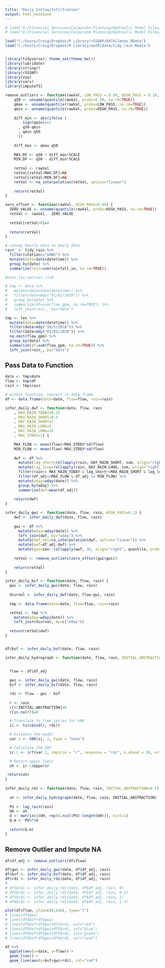 ```yaml
---
title: "Daily Inflow/Infiltration"
output: html_notebook
---
```


```r

# load("G:/Financial Services/Corporate Planning/Hydraulic Model Files/R Library/rSSOAP/data/lenox.RData")
# load("G:/Financial Services/Corporate Planning/Hydraulic Model Files/R Library/rSSOAP/data/tidy_rain.RData")

load("C:/Users/Craig/Dropbox/R Library/rSSOAP/DATA/lenox.RData")
load("C:/Users/Craig/Dropbox/R Library/wetR/data/tidy_rain.RData")


library(tidyverse); theme_set(theme_bw())
library(lubridate)
library(stringr)
library(rSSOAP)
library(zoo)
library(vars)
library(imputeTS)
```

```r
remove_outliers <- function(rawVal, LOW_PASS = 0.99, HIGH_PASS = 0.10, SCALE = 1.5) {
    q50 <- unname(quantile(rawVal, probs=0.50, na.rm=TRUE))
    qmax <- unname(quantile(rawVal, probs=LOW_PASS, na.rm=TRUE))
    qmin <- unname(quantile(rawVal, probs=HIGH_PASS, na.rm=TRUE))
    
    diff_min <- abs(ifelse (
        sign(qmin)==1
      , q50-qmin
      , qmin-q50
      ))
    
    diff_max <- qmax-q50
    
    MAX_DF <- q50 + diff_max*SCALE
    MIN_DF <- q50 - diff_min*SCALE
    
    retVal <- rawVal
    retVal[retVal>MAX_DF]=NA
    retVal[retVal<MIN_DF]=NA
    retVal <- na_interpolation(retVal, option="linear")
    
    return(retVal)
}

zero_offset <- function(rawVal, HIGH_PASS=0.05) {
  ZERO_VALUE <- unname(quantile(rawVal, probs=HIGH_PASS, na.rm=TRUE))
  retVal <- rawVal - ZERO_VALUE
  
  retVal[retVal<0]=0
  
  return(retVal)
}
```

```r

# convey hourly data to daily data
rain_ <- tidy_rain %>%
  filter(station=="SOWS") %>%
  mutate(date=date(datetime)) %>%
  group_by(date) %>%
  summarize(rain=sum(rainfall_in, na.rm=TRUE))

#rain_[is.na(rain_)]=0

# tmp <- data %>%
#   mutate(date=date(datetime)) %>%
#   filter(date<mdy("01/01/2020")) %>%
#   group_by(date) %>%
#   summarize(df=sum(flow_gpm, na.rm=TRUE)) %>%
#   left_join(rain_, by="date")

tmp <- len %>%
  mutate(date=date(datetime)) %>%
  filter(date>mdy("10/5/2018")) %>% 
  filter(date<mdy("01/01/2020")) %>%
  na.omit(flow_gpm) %>%
  group_by(date) %>%
  summarize(df=sum(flow_gpm, na.rm=TRUE)) %>%
  left_join(rain_, by="date")
```

## Pass Data to Function
```r
date <- tmp$date
flow <- tmp$df
rain <- tmp$rain

# within function, convert to data.frame
df <- data.frame(date=date, flow=flow, rain=rain)
```




```r
infer_daily_dwf <- function(date, flow, rain
    , MAX_RAIN_TODAY=0.25
    , MAX_RAIN_SHORT=0.5
    , DAY_RAIN_SHORT=7
    , MAX_RAIN_LONG=2
    , DAY_RAIN_LONG=14
    , MAX_STDEV=1) {

    MAX_FLOW <- mean(flow)+MAX_STDEV*sd(flow)
    MIN_FLOW <- mean(flow)-MAX_STDEV*sd(flow)
    
    dwf <- df %>%
      mutate(lag_short=rollapply(rain, DAY_RAIN_SHORT, sum, align="right", fill=0)) %>%
      mutate(lag_long=rollapply(rain, DAY_RAIN_LONG, sum, align="right", fill=0)) %>%
      filter(rain<= MAX_RAIN_TODAY & lag_short<=MAX_RAIN_SHORT & lag_long <= MAX_RAIN_LONG) %>%
      filter(df_adj<=MAX_FLOW & df_adj >= MIN_FLOW) %>%
      mutate(wday=wday(date)) %>%
      group_by(wday) %>%
      summarize(dwf=mean(df_adj))
    
    return(dwf)
}

infer_daily_gwi <- function(date, flow, rain, HIGH_PASS=0.1) {
    dwf <- infer_daily_dwf(date, flow, rain)
    
    gwi <- df %>%
      mutate(wday=wday(date)) %>%
      left_join(dwf, by="wday") %>%
      mutate(dwf_adj=na_interpolation(dwf, option="linear")) %>%
      mutate(wwf=df_adj-dwf) %>%
      mutate(gwi=zoo::rollapply(wwf, 30, align="right", quantile, prob=HIGH_PASS, fill=NA))
    
    retVal <- remove_outliers(zero_offset(gwi$gwi))
    
    return(retVal)
}

infer_daily_bsf <- function(date, flow, rain) {
  gwi <- infer_daily_gwi(date, flow, rain)
  
  diurnal <- infer_daily_dwf(date, flow-gwi, rain)
  
  tmp <- data.frame(date=date, flow=flow, rain=rain)

  retVal <- tmp %>%
    mutate(wday=wday(date)) %>%
    left_join(diurnal, by=c("wday"))
  
  return(retVal$dwf)
}


df$bsf <- infer_daily_bsf(date, flow, rain)
```


```r
infer_daily_hydrograph <- function(date, flow, rain, INITIAL_ABSTRACTION = 0.5) {
  
  
  flow <- df$df_adj

  gwi <- infer_daily_gwi(date, flow, rain)
  bsf <- infer_daily_bsf(date, flow, rain)

  rdi <- flow - gwi - bsf
  
  r <- rain
  r[r<INITIAL_ABSTRACTION]=0
  r[is.na(r)]=0

  # Translate to time series for VAR
  ii <- ts(cbind(r, rdi))

  # Estimate the model
  var.1 <- VAR(ii, 2, type = "none")

  # Calculate the IRF
  ir.1 <- irf(var.1, impulse = "r", response = "rdi", n.ahead = 20, ortho = FALSE)

  # Return upper limit
  uh <- ir.1$Upper$r

 return(uh)
}
  
infer_daily_rdi <- function(date, flow, rain, INITIAL_ABSTRACTION=0.5) {
  
  uh <- infer_daily_hydrograph(date, flow, rain, INITIAL_ABSTRACTION)
  
  PU <- lag_rain(rain)
  UH <- uh
  U <- matrix(c(UH, rep(0,ncol(PU)-length(UH))), ncol=1)
  Q.m <- PU%*%U
  
  return(Q.m)
}


```

## Remove Outlier and Impute NA
```r
df$df_adj <- remove_outliers(df$flow)
```

```r
df$gwi <- infer_daily_gwi(date, df$df_adj, rain)
df$bsf <- infer_daily_bsf(date, df$df_adj, rain)
df$rdi <- infer_daily_rdi(date, df$df_adj, rain)
# 
# df1$rdi <- infer_daily_rdi(date, df$df_adj, rain, 0)
# df2$rdi <- infer_daily_rdi(date, df$df_adj, rain, 0.5)
# df3$rdi <- infer_daily_rdi(date, df$df_adj, rain, 1)
# df4$rdi <- infer_daily_rdi(date, df$df_adj, rain, 1.5)
```

```r
plot(df$flow, ylim=c(0,2e6), type="l")
# lines(df$gwi)
# lines(df$bsf+df$gwi)
# lines(df$bsf+df$gwi+df1$rdi, col="red")
# lines(df$bsf+df$gwi+df2$rdi, col="blue")
# lines(df$bsf+df$gwi+df3$rdi, col="green")
# lines(df$bsf+df$gwi+df4$rdi, col="cyan")
```

```r
df %>%
  ggplot(aes(x=date, y=flow)) + 
  geom_line() +
  geom_line(aes(y=bsf+gwi+rdi), col="red")
```
